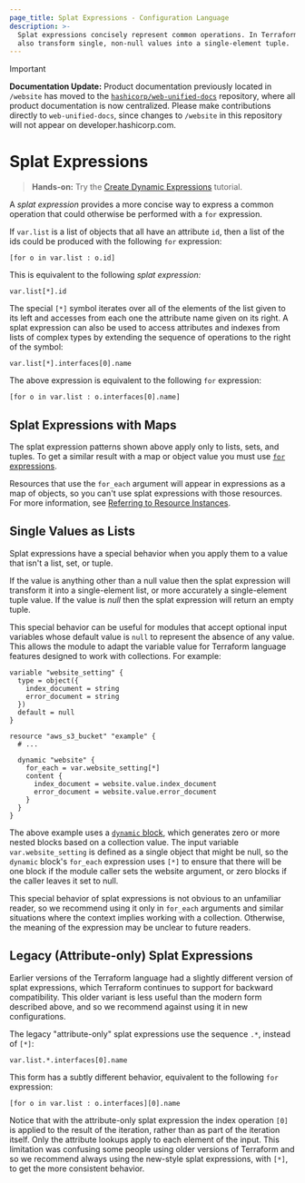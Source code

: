 ```yaml
---
page_title: Splat Expressions - Configuration Language
description: >-
  Splat expressions concisely represent common operations. In Terraform, they
  also transform single, non-null values into a single-element tuple.
---
```


> [!IMPORTANT]  
> **Documentation Update:** Product documentation previously located in `/website` has moved to the [`hashicorp/web-unified-docs`](https://github.com/hashicorp/web-unified-docs) repository, where all product documentation is now centralized. Please make contributions directly to `web-unified-docs`, since changes to `/website` in this repository will not appear on developer.hashicorp.com.

# Splat Expressions

> **Hands-on:** Try the [Create Dynamic Expressions](/terraform/tutorials/configuration-language/expressions?utm_source=WEBSITE&utm_medium=WEB_IO&utm_offer=ARTICLE_PAGE&utm_content=DOCS) tutorial.

A _splat expression_ provides a more concise way to express a common
operation that could otherwise be performed with a `for` expression.

If `var.list` is a list of objects that all have an attribute `id`, then
a list of the ids could be produced with the following `for` expression:

```hcl
[for o in var.list : o.id]
```

This is equivalent to the following _splat expression:_

```hcl
var.list[*].id
```

The special `[*]` symbol iterates over all of the elements of the list given
to its left and accesses from each one the attribute name given on its
right. A splat expression can also be used to access attributes and indexes
from lists of complex types by extending the sequence of operations to the
right of the symbol:

```hcl
var.list[*].interfaces[0].name
```

The above expression is equivalent to the following `for` expression:

```hcl
[for o in var.list : o.interfaces[0].name]
```

## Splat Expressions with Maps

The splat expression patterns shown above apply only to lists, sets, and
tuples. To get a similar result with a map or object value you must use
[`for` expressions](/terraform/language/expressions/for).

Resources that use the `for_each` argument will appear in expressions as a map
of objects, so you can't use splat expressions with those resources.
For more information, see
[Referring to Resource Instances](/terraform/language/meta-arguments/for_each#referring-to-instances).

## Single Values as Lists

Splat expressions have a special behavior when you apply them to a value that
isn't a list, set, or tuple.

If the value is anything other than a null value then the splat expression will
transform it into a single-element list, or more accurately a single-element
tuple value. If the value is _null_ then the splat expression will return an
empty tuple.

This special behavior can be useful for modules that accept optional input
variables whose default value is `null` to represent the absence of any value. This allows the module to adapt the variable value for Terraform language features designed to work with collections. For example:

```hcl
variable "website_setting" {
  type = object({
    index_document = string
    error_document = string
  })
  default = null
}

resource "aws_s3_bucket" "example" {
  # ...

  dynamic "website" {
    for_each = var.website_setting[*]
    content {
      index_document = website.value.index_document
      error_document = website.value.error_document
    }
  }
}
```

The above example uses a [`dynamic` block](/terraform/language/expressions/dynamic-blocks), which
generates zero or more nested blocks based on a collection value. The input
variable `var.website_setting` is defined as a single object that might be null,
so the `dynamic` block's `for_each` expression uses `[*]` to ensure that
there will be one block if the module caller sets the website argument, or
zero blocks if the caller leaves it set to null.

This special behavior of splat expressions is not obvious to an unfamiliar
reader, so we recommend using it only in `for_each` arguments and similar
situations where the context implies working with a collection. Otherwise,
the meaning of the expression may be unclear to future readers.

## Legacy (Attribute-only) Splat Expressions

Earlier versions of the Terraform language had a slightly different version
of splat expressions, which Terraform continues to support for backward
compatibility. This older variant is less useful than the modern form described
above, and so we recommend against using it in new configurations.

The legacy "attribute-only" splat expressions use the sequence `.*`, instead of
`[*]`:

```
var.list.*.interfaces[0].name
```

This form has a subtly different behavior, equivalent to the following
`for` expression:

```
[for o in var.list : o.interfaces][0].name
```

Notice that with the attribute-only splat expression the index operation
`[0]` is applied to the result of the iteration, rather than as part of
the iteration itself. Only the attribute lookups apply to each element of
the input. This limitation was confusing some people using older versions of
Terraform and so we recommend always using the new-style splat expressions,
with `[*]`, to get the more consistent behavior.
